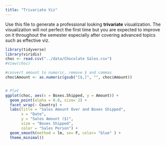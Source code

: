 ```yaml
---
title: "Trivariate Viz"
---
```


Use this file to generate a professional looking **trivariate** visualization.  The visualization will not perfect the first time but you are expected to improve on it throughout the semester especially after covering advanced topics such as effective viz.

```r
library(tidyverse)
library(viridis)
choc <- read.csv("../data/Chocolate Sales.csv")
#View(choc)
```

```r
#convert amount to numeric, remove $ and commas
choc$Amount <- as.numeric(gsub("[$,]", "", choc$Amount))


# Plot 
ggplot(choc, aes(x = Boxes.Shipped, y = Amount)) +
  geom_point(alpha = 0.8, size= 2) +
  facet_wrap(~ Country) +
  labs(title = "Sales Amount Over and Boxes Shipped",
       x = "Date",
       y = "Sales Amount ($)",
       size = "Boxes Shipped",
       color = "Sales Person") +
  geom_smooth(method = lm, se= F, color= "blue" ) +
  theme_minimal()
```

